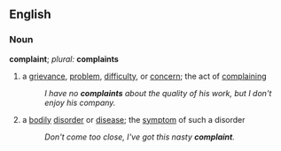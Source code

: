 ==English==
===Noun===
'''complaint''';  ''plural:'' '''complaints'''
# a [[grievance]], [[problem]], [[difficulty]], or [[concern]]; the act of [[complain]]ing
#:''I have no '''complaints''' about the quality of his work, but I don't enjoy his company.''
# a [[bodily]] [[disorder]] or [[disease]]; the [[symptom]] of such a disorder
#:''Don't come too close, I've got this nasty '''complaint'''.''